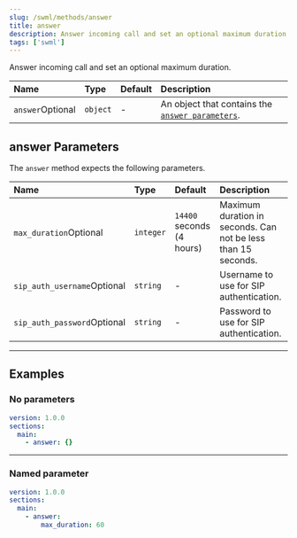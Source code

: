 ```yaml
---
slug: /swml/methods/answer
title: answer
description: Answer incoming call and set an optional maximum duration.
tags: ['swml']
---
```


Answer incoming call and set an optional maximum duration.

| Name                                                   | Type     | Default | Description                                                            |
|:-------------------------------------------------------|:---------|:--------|:-----------------------------------------------------------------------|
| `answer`<span className="optional-arg">Optional</span> | `object` | -       | An object that contains the [`answer parameters`](#answer-parameters). |


## **answer Parameters**

The `answer` method expects the following parameters.

| Name                                                         | Type      | Default                   | Description                                                   |
|:-------------------------------------------------------------|:----------|:--------------------------|:--------------------------------------------------------------|
| `max_duration`<span className="optional-arg">Optional</span> | `integer` | `14400` seconds (4 hours) | Maximum duration in seconds. Can not be less than 15 seconds. |
| `sip_auth_username`<span className="optional-arg">Optional</span> | `string`  | -             | Username to use for SIP authentication.                                                                                               |
| `sip_auth_password`<span className="optional-arg">Optional</span> | `string`  | -             | Password to use for SIP authentication.                                                                                               |

---

## **Examples**

### No parameters

```yaml andJson
version: 1.0.0
sections:
  main:
    - answer: {}
```

---

### Named parameter

```yaml andJson
version: 1.0.0
sections:
  main:
    - answer:
        max_duration: 60
```
